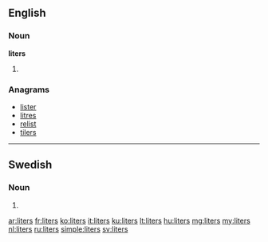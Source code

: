 ==English==

===Noun===
'''liters'''

# {{plural of|[[liter]]}}

===Anagrams===
* [[lister#English|lister]]
* [[litres#English|litres]]
* [[relist#English|relist]]
* [[tilers#English|tilers]]

----

==Swedish==

===Noun===
{{head|sv|noun form}}

# {{sv-noun-form-indef-gen|liter}}

[[ar:liters]]
[[fr:liters]]
[[ko:liters]]
[[it:liters]]
[[ku:liters]]
[[lt:liters]]
[[hu:liters]]
[[mg:liters]]
[[my:liters]]
[[nl:liters]]
[[ru:liters]]
[[simple:liters]]
[[sv:liters]]